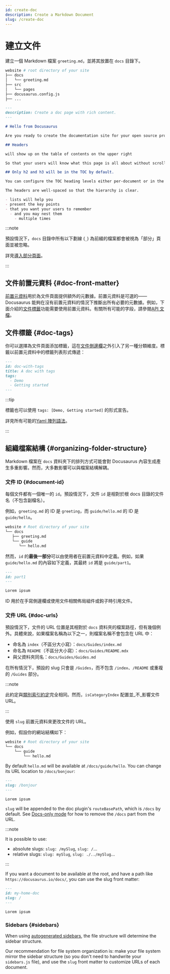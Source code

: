 ```yaml
---
id: create-doc
description: Create a Markdown Document
slug: /create-doc
---
```


# 建立文件

建立一個 Markdown 檔案 `greeting.md`，並將其放置在 `docs` 目錄下。

```bash
website # root directory of your site
├── docs
│   └── greeting.md
├── src
│   └── pages
├── docusaurus.config.js
├── ...
```

```md
---
description: Create a doc page with rich content.
---

# Hello from Docusaurus

Are you ready to create the documentation site for your open source project?

## Headers

will show up on the table of contents on the upper right

So that your users will know what this page is all about without scrolling down or even without reading too much.

## Only h2 and h3 will be in the TOC by default.

You can configure the TOC heading levels either per-document or in the theme configuration.

The headers are well-spaced so that the hierarchy is clear.

- lists will help you
- present the key points
- that you want your users to remember
  - and you may nest them
    - multiple times
```

:::note

預設情況下，`docs` 目錄中所有以下劃線 (`_`) 為前綴的檔案都會被視為「部分」頁面並被忽略。

詳見[導入部分頁面](../markdown-features/markdown-features-react.mdx#importing-markdown)。

:::

## 文件前置元資料 {#doc-front-matter}

[前置元資料](../markdown-features/markdown-features-intro.mdx#front-matter)用於為文件頁面提供額外的元數據。前置元資料是可選的——Docusaurus 能夠在沒有前置元資料的情況下推斷出所有必要的元數據。例如，下面介紹的[文件標籤](#doc-tags)功能需要使用前置元資料。有關所有可能的字段，請參閱[API 文檔](../../api/plugins/plugin-content-docs.mdx#markdown-front-matter)。

## 文件標籤 {#doc-tags}

你可以選擇為文件頁面添加標籤，這在[文件側邊欄](./sidebar/index.mdx)之外引入了另一種分類維度。標籤以前置元資料中的標籤列表形式傳遞：

```md "your-doc-page.md"
---
id: doc-with-tags
title: A doc with tags
tags:
  - Demo
  - Getting started
---
```

:::tip

標籤也可以使用 `tags: [Demo, Getting started]` 的形式宣告。

詳見所有可能的[Yaml 陣列語法](https://www.w3schools.io/file/yaml-arrays/)。

:::

## 組織檔案結構 {#organizing-folder-structure}

Markdown 檔案在 `docs` 資料夾下的排列方式可能會對 Docusaurus 內容生成產生多重影響。然而，大多數影響可以與檔案結構解耦。

### 文件 ID {#document-id}

每個文件都有一個唯一的 `id`。預設情況下，文件 `id` 是相對於根 docs 目錄的文件名（不包含副檔名）。

例如，`greeting.md` 的 ID 是 `greeting`，而 `guide/hello.md` 的 ID 是 `guide/hello`。

```bash
website # Root directory of your site
└── docs
   ├── greeting.md
   └── guide
      └── hello.md
```

然而，`id` 的**最後一部分**可以由使用者在前置元資料中定義。例如，如果 `guide/hello.md` 的內容如下定義，其最終 `id` 將是 `guide/part1`。

```md
---
id: part1
---

Lorem ipsum
```

ID 用於在手寫側邊欄或使用文件相關佈局組件或鉤子時引用文件。

### 文件 URL {#doc-urls}

預設情況下，文件的 URL 位置是其相對於 `docs` 資料夾的檔案路徑，但有幾個例外。具體來說，如果檔案名稱為以下之一，則檔案名稱不會包含在 URL 中：

- 命名為 `index`（不區分大小寫）：`docs/Guides/index.md`
- 命名為 `README`（不區分大小寫）：`docs/Guides/README.mdx`
- 與父資料夾同名：`docs/Guides/Guides.md`

在所有情況下，預設的 slug 只會是 `/Guides`，而不包含 `/index`、`/README` 或重複的 `/Guides` 部分。

:::note

此約定與[類別索引約定](./sidebar/autogenerated.mdx#category-index-convention)完全相同。然而，`isCategoryIndex` 配置並_不_影響文件 URL。

:::

使用 `slug` 前置元資料來更改文件的 URL。

例如，假設你的網站結構如下：

```bash
website # Root directory of your site
└── docs
    └── guide
        └── hello.md
```

By default `hello.md` will be available at `/docs/guide/hello`. You can change its URL location to `/docs/bonjour`:

```md
---
slug: /bonjour
---

Lorem ipsum
```

`slug` will be appended to the doc plugin's `routeBasePath`, which is `/docs` by default. See [Docs-only mode](docs-introduction.mdx#docs-only-mode) for how to remove the `/docs` part from the URL.

:::note

It is possible to use:

- absolute slugs: `slug: /mySlug`, `slug: /`...
- relative slugs: `slug: mySlug`, `slug: ./../mySlug`...

:::

If you want a document to be available at the root, and have a path like `https://docusaurus.io/docs/`, you can use the slug front matter:

```md
---
id: my-home-doc
slug: /
---

Lorem ipsum
```

### Sidebars {#sidebars}

When using [autogenerated sidebars](./sidebar/autogenerated.mdx), the file structure will determine the sidebar structure.

Our recommendation for file system organization is: make your file system mirror the sidebar structure (so you don't need to handwrite your `sidebars.js` file), and use the `slug` front matter to customize URLs of each document.